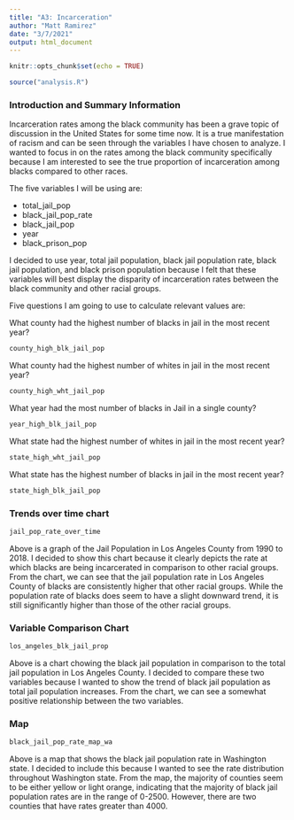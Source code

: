 ```yaml
---
title: "A3: Incarceration"
author: "Matt Ramirez"
date: "3/7/2021"
output: html_document
---
```


```r
knitr::opts_chunk$set(echo = TRUE)
```

```r
source("analysis.R")
```
### Introduction and Summary Information

  Incarceration rates among the black community has been a grave topic of discussion in the United States for some time now. It is a true manifestation of racism and can be seen through the variables I have chosen to analyze. I wanted to focus in on the rates among the black community specifically because I am interested to see the true proportion of incarceration among blacks compared to other races. 

The five variables I will be using are:

   * total_jail_pop
   * black_jail_pop_rate
   * black_jail_pop
   * year
   * black_prison_pop
   
I decided to use year, total jail population, black jail population rate, black jail population, and black prison population because I felt that these variables will best display the disparity of incarceration rates between the black community and other racial groups. 
   
  Five questions I am going to use to calculate relevant values are:

What county had the highest number of blacks in jail in the most recent year? 

```r
county_high_blk_jail_pop
```

What county had the highest number of whites in jail in the most recent year? 

```r
county_high_wht_jail_pop
```
What year had the most number of blacks in Jail in a single county? 

```r
year_high_blk_jail_pop
```

What state had the highest number of whites in jail in the most recent year? 

```r
state_high_wht_jail_pop
```

What state has the highest number of blacks in jail in the most recent year? 

```r
state_high_blk_jail_pop
```

  
### Trends over time chart
```r
jail_pop_rate_over_time
```
  
Above is a graph of the Jail Population in Los Angeles County from 1990 to 2018. I decided to show this chart because it clearly depicts the rate at which blacks are being incarcerated in comparison to other racial groups. From the chart, we can see that the jail population rate in Los Angeles County of blacks are consistently higher that other racial groups. While the population rate of blacks does seem to have a slight downward trend, it is still significantly higher than those of the other racial groups.

### Variable Comparison Chart

```r
los_angeles_blk_jail_prop
```

Above is a chart chowing the black jail population in comparison to the total jail population in Los Angeles County. I decided to compare these two variables because I wanted to show the trend of black jail population as total jail population increases. From the chart, we can see a somewhat positive relationship between the two variables. 
  
### Map

```r
black_jail_pop_rate_map_wa
```

Above is a map that shows the black jail population rate in Washington state. I decided to include this because I wanted to see the rate distribution throughout Washington state. From the map, the majority of counties seem to be either yellow or light orange, indicating that the majority of black jail population rates are in the range of 0-2500. However, there are two counties that have rates greater than 4000.

